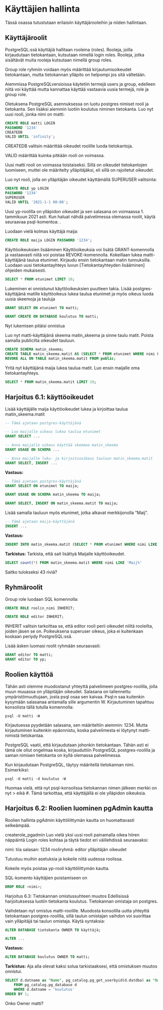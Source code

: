 # Käyttäjien hallinta
Tässä osassa tutustutaan erilaisiin käyttäjärooleihin ja niiden hallintaan.

## Käyttäjäroolit

PostgreSQL:ssä käyttäjiä hallitaan rooleina (roles). Rooleja, joilla kirjaudutaan tietokantaan, kutsutaan nimellä login roles. Rooleja, jotka sisältävät muita rooleja kutsutaan nimellä group roles.

Group role ryhmiin voidaan myös määrittää kirjautumisoikeudet tietokantaan, mutta tietokannan ylläpito on helpompi jos sitä vältetään.

Aiemmissa PostgreSQLversioissa käytetiin termejä users ja group, edelleen niitä voi käyttää mutta kannattaa käyttää vastaavia uusia termejä, role ja group role.

Oletuksena PostgreSQL asennuksessa on luotu postgres nimiset rooli ja tietokanta. Sen lisäksi aiemmin luotiin koulutus niminen tietokanta. Luo nyt uusi rooli, jonka nimi on matti:

```sql
CREATE ROLE matti LOGIN
PASSWORD '1234'
CREATEDB
VALID UNTIL 'infinity';
```

CREATEDB valitsin määrittää oikeudet roolille luoda tietokantoja.

VALID määrittää kuinka pitkään rooli on voimassa.

Uusi matti rooli on voimassa toistaiseksi. Sillä on oikeudet tietokantojen luomiseen, muttei ole määritelty ylläpitäjäksi, eli sillä on rajoitetut oikeudet.

Luo nyt rooli, jolla on ylläpitäjän oikeudet käyttämällä SUPERUSER valitsinta:

```sql
CREATE ROLE yp LOGIN
PASSWORD '1234'
SUPERUSER
VALID UNTIL '2021-1-1 00:00';
```

Uusi yp-roolilla on ylläpidon oikeudet ja sen salasana on voimaassa 1. tammikuun 2021 asti. Kun haluat nähdä palvelimessa olemassa roolit, käytä seuraavaa psql-komentoa: \du.

Luodaan vielä kolmas käyttäjä maija:

```sql
CREATE ROLE maija LOGIN PASSWORD '1234';
```

Käyttöoikeuksien lisääminen
Käyttöoikeuksia voi lisätä GRANT-komennolla ja vastaavasti niitä voi poistaa REVOKE-komennolla.
Kokeillaan lukea matti-käyttäjänä taulua etunimet.
Kirjaudu ensin tietokantaan matin tunnuksilla. Luodaan uusi tietokantayhteys luvun [Tietokantayhteyden lisääminen] ohjeiden mukaisesti.


```sql
SELECT * FROM etunimet LIMIT 10;
```

Lukeminen ei onnistunut käyttöoikeuksien puutteen takia. Lisää postgres-käyttäjänä matille käyttöoikeus lukea taulua etunimet ja myös oikeus luoda uusia skeemoja ja tauluja


```sql
GRANT SELECT ON etunimet TO matti;
```

```sql
GRANT CREATE ON DATABASE koulutus TO matti;
```

Nyt lukemisen pitäisi onnistua

Luo nyt matti-käyttäjänä skeema matin_skeema ja sinne taulu matit. Poista samalla publicilta oikeudet tauluun.

```sql
CREATE SCHEMA matin_skeema;
CREATE TABLE matin_skeema.matit AS (SELECT * FROM etunimet WHERE nimi LIKE 'Mat%');
REVOKE ALL ON TABLE matin_skeema.matit FROM public;
```

Yritä nyt käyttäjänä maija lukea taulua matit. Luo ensin maijalle oma tietokantayhteys.

```sql
SELECT * FROM matin_skeema.matit LIMIT 10;
```

## Harjoitus 6.1: käyttöoikeudet
Lisää käyttäjälle maija käyttöoikeudet lukea ja kirjoittaa taulua matin_skeema.matit

```sql
-- Tämä ajetaan postgres-käyttäjänä

-- Luo maijalle oikeus lukea taulua etunimet
GRANT SELECT ...

-- Anna maijalle oikeus käyttää skeemaa matin_skeema
GRANT USAGE ON SCHEMA ...

-- Anna maijalle luku- ja kirjoitusoikeus tauluun matin_skeema.matit
GRANT SELECT, INSERT ...
```

**Vastaus:**
```sql
-- Tämä ajetaan postgres-käyttäjänä
GRANT SELECT ON etunimet TO maija;

GRANT USAGE ON SCHEMA matin_skeema TO maija;

GRANT SELECT, INSERT ON matin_skeema.matit TO maija;
```

Lisää samalla tauluun myös etunimet, jotka alkavat merkkijonolla "Maij".

```sql
-- Tämä ajetaan maija-käyttäjänä
INSERT ...
```

**Vastaus:**
```sql
INSERT INTO matin_skeema.matit (SELECT * FROM etunimet WHERE nimi LIKE 'Maij%');
```

**Tarkistus:**
Tarkista, että sait lisättyä Maijalle käyttöoikeudet.

```sql
SELECT count(*) FROM matin_skeema.matit WHERE nimi LIKE 'Maij%'
```
Saitko tulokseksi 43 riviä?


## Ryhmäroolit
Group role luodaan SQL komennolla:

```sql
CREATE ROLE roolin_nimi INHERIT;
```

```sql
CREATE ROLE editor INHERIT;
```
INHERIT valitsin tarkoittaa se, että editor rooli perii oikeudet niiltä rooleilta, joiden jäsen se on. Poikeuksena superuser oikeus, joka ei kuitenkaan koskaan periydy PostgreSQL:ssä.

Lisää äsken luomasi roolit ryhmään seuraavasti:

```sql
GRANT editor TO matti;
GRANT editor TO yp;
```

## Roolien käyttöä
Tähän asti olemme muodostanut yhteyttä palvelimeen postgres-roolilla, jolla muun muuassa on ylläpitäjän oikeudet. Salasana on tallennettu ympäristömuuttujaan, josta psql osaa sen kaivaa. Psql:n saa kuitenkin kysymään salasanaa antamalla sille argumentin W. Kirjautuminen tapahtuu konsolista tällä tutulla komennolla:

```
psql -U matti -W
```

Kirjautuessa pyydetään salasana, sen määriteltiin aiemmin: 1234. Mutta kirjautuminen kuitenkin epäonnistu, koska palvelimesta ei löytynyt matti-nimistä tietokantaa.

PostgreSQL vaatii, että kirjaudutaan johonkin tietokantaan. Tähän asti ei tämä ole ollut ongelmaa koska, kirjauduttiin PostgreSQL postgres-roolilla ja saman nimisen tietokanta on kyllä olemassa palvelimessa.

Kun kirjaudutaan PostgreSQL, täytyy määritellä tietokannan nimi. Esimerkiksi:

```
psql -U matti -d koulutus -W
```

Huomaa vielä, että nyt psql-konsolissa tietokannan nimen jälkeen merkki on nyt > eikä #. Tämä tarkoittaa, että käyttäjällä ei ole ylläpidon oikeuksia.

## Harjoitus 6.2: Roolien luominen pgAdmin kautta
Roolien hallinta pgAdmin käyttöliittymän kautta on huomattavasti selkeämpää.

createrole_pgadmin Luo vielä yksi uusi rooli painamalla oikea hiiren näppäintä Login roles kohtaa ja täytä tiedot eri välilehdissä seuraavaksi:

nimi: tiia
salasan: 1234
rooliryhmä: editor
ylläpitäjän oikeudet

Tutustuu muihin asetuksia ja kokeile niitä uudessa roolissa.

Kokeile myös poistaa yp-rooli käyttöliittymän kautta.

SQL-komento käyttäjien poistamiseen on

```sql
DROP ROLE <nimi>;
```
Harjoitus 6.3: Tietokannan omistussuhteen muutos
Edellisissä harjoituksessa luotiin tietokanta koulutus. Tietokannan omistaja on postgres.

Vaihdetaan nyt omistus matti-roolille. Muodosta konsolilla uutta yhteyttä tietokantaan postgres-roolilla, sillä taulun omistajan vaihdon voi suorittaa vain ylläpitäjä tai taulun omistaja. Käytä syntaksia:

```sql
ALTER DATABASE tietokanta OWNER TO käyttäjä;
```
```sql
ALTER ...
```

**Vastaus:**
```sql
ALTER DATABASE koulutus OWNER TO matti;
```

**Tarkistus:**
Aja alla olevat kaksi solua tarkistaaksesi, että omistuksen muutos onnistui.

```sql
SELECT d.datname as "Name", pg_catalog.pg_get_userbyid(d.datdba) as "Owner"
    FROM pg_catalog.pg_database d
    WHERE d.datname = 'koulutus'
ORDER BY 1;
```
Onko Owner matti?
